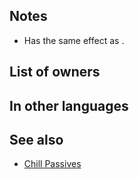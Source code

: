 {{Weapon Infobox
|tagid=SID_迎春の剣
|weaponType=Sword
|weaponName=Geishun
|might=10
|range=1
|effect=At start of turn, inflicts Atk-7 on foe on the enemy team with the highest Atk through its next action.
|cost=200
|exclusive=0
|statModifiers=0,10,0,0,0
|next=Geishun+
|promotionRarity=5
|promotionTier=1
|required=Steel Sword
|properties=
}}
==Notes==
* Has the same effect as {{Pt|Chill Atk 3}}.
{{Penalties}}
{{SelectStat}}
==List of owners==
{{Skill Hero List}}
==In other languages==
{{OtherLanguages
|japanese=迎春の剣
|german=Geishun
|spanishEU=Geishun
|spanishLA=Geishun
|french=Geishun
|italian=Geishun
|chineseTW=迎春之劍
|portuguese=Geishun
}}
==See also==
* [[Chill Passives]]
{{Weapons Navbox}}